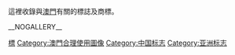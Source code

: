 這裡收錄與[[澳門|澳門]]有關的標誌及商標。

[[Category:澳門|標]]
[[Category:澳門合理使用圖像|Category:澳門合理使用圖像]]
[[Category:中国标志|Category:中国标志]]
[[Category:亚洲标志|Category:亚洲标志]]
__NOGALLERY__